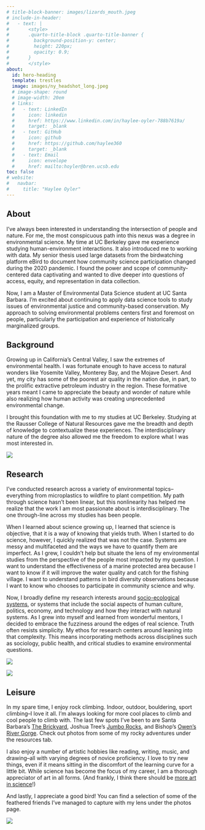 ```yaml
---
# title-block-banner: images/lizards_mouth.jpeg
# include-in-header:
#   - text: |
#       <style>
#       .quarto-title-block .quarto-title-banner {
#         background-position-y: center;
#         height: 220px;
#         opacity: 0.9;
#       }
#       </style>
about:
  id: hero-heading
  template: trestles
  image: images/ny_headshot_long.jpeg
  # image-shape: round
  # image-width: 20em
  # links:
  #   - text: LinkedIn
  #     icon: linkedin
  #     href: https://www.linkedin.com/in/haylee-oyler-788b7619a/
  #     target: _blank
  #   - text: GitHub
  #     icon: github
  #     href: https://github.com/haylee360
  #     target: _blank
  #   - text: Email
  #     icon: envelope
  #     href: mailto:hoyler@bren.ucsb.edu
toc: false
# website:
#   navbar:
#     title: "Haylee Oyler"
---
```



::: {#hero-heading}
## About
I’ve always been interested in understanding the intersection of people and nature. For me, the most conspicuous path into this nexus was a degree in environmental science. My time at UC Berkeley gave me experience studying human-environment interactions. It also introduced me to working with data. My senior thesis used large datasets from the birdwatching platform eBird to document how community science participation changed during the 2020 pandemic. I found the power and scope of community-centered data captivating and wanted to dive deeper into questions of access, equity, and representation in data collection.

Now, I am a Master of Environmental Data Science student at UC Santa Barbara. I’m excited about continuing to apply data science tools to study issues of environmental justice and community-based conservation. My approach to solving environmental problems centers first and foremost on people, particularly the participation and experience of historically marginalized groups. 

::: 

## Background
<div class="container-about">

<div class="left-text">
<p> Growing up in California’s Central Valley, I saw the extremes of environmental health. I was fortunate enough to have access to natural wonders like Yosemite Valley, Monterey Bay, and the Mojave Desert. And yet, my city has some of the poorest air quality in the nation due, in part, to the prolific extractive petroleum industry in the region. These formative years meant I came to appreciate the beauty and wonder of nature while also realizing how human activity was creating unprecedented environmental change.</p>

<p>I brought this foundation with me to my studies at UC Berkeley. Studying at the Rausser College of Natural Resources gave me the breadth and depth of knowledge to contextualize these experiences. The interdisciplinary nature of the degree also allowed me the freedom to explore what I was most interested in.</p>

</div>

<div class="right-picture">
<img src="images/hopland/valley.jpeg">
</div>

</div>



## Research

<div class="container-about">

<div class="right-text">
<p>I’ve conducted research across a variety of environmental topics–everything from microplastics to wildfire to plant competition. My path through science hasn’t been linear, but this nonlinearity has helped me realize that the work I am most passionate about is interdisciplinary. The one through-line across my studies has been people.</p> 

<p>When I learned about science growing up, I learned that science is objective, that it is a way of knowing that yields truth. When I started to do science, however, I quickly realized that was not the case. Systems are messy and multifaceted and the ways we have to quantify them are imperfect. As I grew, I couldn’t help but situate the lens of my environmental studies from the perspective of the people most impacted by my question. I want to understand the effectiveness of a marine protected area because I want to know if it will improve the water quality and catch for the fishing village. I want to understand patterns in bird diversity observations because I want to know who chooses to participate in community science and why.</p>

<p>Now, I broadly define my research interests around [socio-ecological systems](https://www.nature.com/articles/s42949-020-00008-4), or systems that include the social aspects of human culture, politics, economy, and technology and how they interact with natural systems. As I grew into myself and learned from wonderful mentors, I decided to embrace the fuzziness around the edges of real science. Truth often resists simplicity. My ethos for research centers around leaning into that complexity. This means incorporating methods across disciplines such as sociology, public health, and critical studies to examine environmental questions.</p>

</div>

<div class="left-picture">
<img src="images/cr/ocean/cuan_people.jpeg">


<img src="images/cr/forest/farm_house.jpeg">
</div>

</div>



## Leisure
<div class="container-about">

<div class="left-text">
In my spare time, I enjoy rock climbing. Indoor, outdoor, bouldering, sport climbing–I love it all. I’m always looking for more cool places to climb and cool people to climb with. The last few spots I’ve been to are Santa Barbara’s [The Brickyard](https://www.mountainproject.com/area/105885226/the-brickyard), Joshua Tree’s [Jumbo Rocks](https://www.mountainproject.com/area/105720585/jumbo-rock-area), and Bishop’s [Owen’s River Gorge](https://www.mountainproject.com/area/105843226/owens-river-gorge). Check out photos from some of my rocky adventures under the resources tab.

I also enjoy a number of artistic hobbies like reading, writing, music, and drawing–all with varying degrees of novice proficiency. I love to try new things, even if it means sitting in the discomfort of the learning curve for a little bit. While science has become the focus of my career, I am a thorough appreciator of art in all forms. (And frankly, I think there should be [more art in science](https://www.media.mit.edu/courses/black-feminist-thought-and-design-for-the-future-fall-2023/)!)

And lastly, I appreciate a good bird! You can find a selection of some of the feathered friends I’ve managed to capture with my lens under the photos page. 
</div>

<div class="right-picture">
<img src="images/climbing/crash_pads.jpeg">
</div>

</div>

